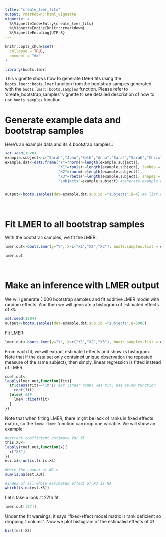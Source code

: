 ```yaml
---
title: "create_lmer_fits"
output: rmarkdown::html_vignette
vignette: >
  %\VignetteIndexEntry{create_lmer_fits}
  %\VignetteEngine{knitr::rmarkdown}
  %\VignetteEncoding{UTF-8}
---
```


```r
knitr::opts_chunk$set(
  collapse = TRUE,
  comment = "#>"
)

```

```r
library(boots.lmer)
```

This vignette shows how to generate LMER fits using the `boots.lmer::boots.lmer` function from the bootstrap samples generated with the `boots.lmer::boots.samples` function. Please refer to 'create_bootstrap_samples' vignette to see detailed description of how to use `boots.samples` function.

# Generate example data and bootstrap samples

Here's an example data and its 4 bootstrap samples.:
```r
set.seed(1020)
example.subject<-c("Sarah","John","Beth","Anna","Sarah","Sarah","Chris","Blake","John","Anna")
example.dat<-data.frame("Y"=rnorm(n=length(example.subject)),
                        "X1"=rpois(n=length(example.subject), lambda = 3),
                        "X2"=rnorm(n=length(example.subject)),
                        "X3"=rbeta(n=length(example.subject), shape1 = 3, shape2 = 0.5)+rnorm(length(example.subject), mean=6),
                        "subjects"=example.subject) #generate example data


output<-boots.samples(dat=example.dat,sub.id ="subjects",B=4) #a list of 4 bootstrap samples 

```


<br>

# Fit LMER to all bootstrap samples

With the bootstrap samples, we fit the LMER.
```r
lmer.out<-boots.lmer(y="Y", X=c("X1","X2","X3"), boots.samples.list = output)

lmer.out
```



<br>

# Make an inference with LMER output

We will generate 5,000 bootstrap samples and fit additive LMER model with random effects. And then we will generate a histogram of estimated effects of `X3`.

```r
set.seed(1204)
output<-boots.samples(dat=example.dat,sub.id ="subjects",B=5000)

```


Fit LMER: 

```r
lmer.out<-boots.lmer(y="Y", X=c("X1","X2","X3"), boots.samples.list = output)
```


From each fit, we will extract estimated effects and show its histogram. Note that if the data set only contained unique observation (no repeated measure of the same subject), then simply, linear regression is fitted instead of LMER. 

```r
coef.out<-
lapply(lmer.out,function(fit){
  if(class(fit)=="lm"){ #If linear model was fit, use below function
    coef(fit)
  }else{ #IF 
    lme4::fixef(fit)
  }
})
```
Note that when fitting LMER, there might be lack of ranks in fixed effects matrix, so the `lme4::lmer` function can drop one variable. We will show an example:

```r

#extract coefficient estimate for X3
this.X3<-
lapply(coef.out,function(x){
  x["X3"]
})
est.X3<-unlist(this.X3)

#Here the number of NA's
sum(is.na(est.X3))

#index of all whose estimated effect of X3 is NA
which(is.na(est.X3)) 
```

Let's take a look at 27th fit

```r
lmer.out[[27]]
```

Under the fit warnings, it says "fixed-effect model matrix is rank deficient so dropping 1 column". Now we plot histogram of the estimated effects of `X3`.

```r
hist(est.X3)
```

